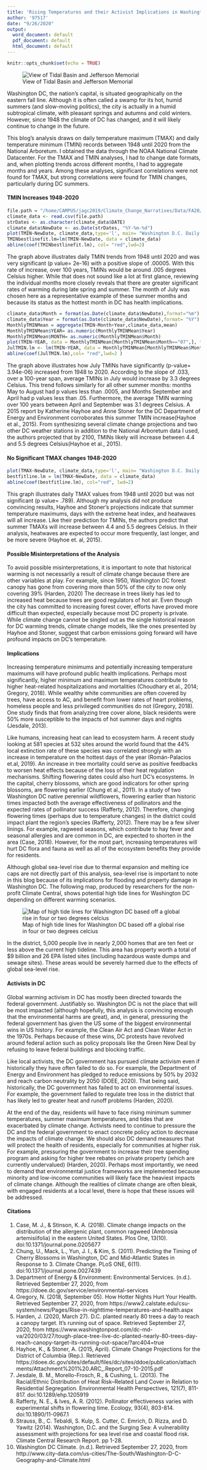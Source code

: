 ```yaml
---
title: 'Rising Temperatures and their Activist Implications in Washington DC '
author: '97517'
date: "9/26/2020"
output:
  word_document: default
  pdf_document: default
  html_document: default
---
```


```r
knitr::opts_chunk$set(echo = TRUE)
```

![View of Tidal Basin and Jefferson Memorial](WAshington DC Image Jefferson Memorial.jpg)

Washington DC, the nation's capital, is situated geographically on the eastern fall line. Although it is often called a swamp for its hot, humid summers (and slow-moving politics), the city is actually in a humid subtropical climate, with pleasant springs and autumns and cold winters. However, since 1948 the climate of DC has changed, and it will likely continue to change in the future.

This blog’s analysis draws on daily temperature maximum (TMAX) and daily temperature minimum (TMIN) records between 1948 until 2020 from the National Arboretum. I obtained the data through the NOAA National Climate Datacenter. For the TMAX and TMIN analyses, I had to change date formats, and, when plotting trends across different months, I had to aggregate months and years. Among these analyses, significant correlations were not found for TMAX, but strong correlations were found for TMIN changes, particularly during DC summers.



#### TMIN Increases 1948-2020

```r
file.path = "/home/CAMPUS/jagc2019/Climate_Change_Narratives/Data/FA20/JacobGreene_WashingtonDC_Data.csv"
climate_data <- read.csv(file.path)
strDates <- as.character(climate_data$DATE)
climate_data$NewDate <- as.Date(strDates, "%Y-%m-%d")
plot(TMIN~NewDate, climate_data,type='l', main= "Washington D.C. Daily Temperature Minimum vs Time", xlab= "Time ", ylab= "Daily Temperature Minimum (C)")
TMINbestlinefit.lm=lm(TMIN~NewDate, data = climate_data)
abline(coef(TMINbestlinefit.lm), col= "red",lwd=2)
```
  
The graph above illustrates daily TMIN trends from 1948 until 2020 and was very significant (p value= 2e-16) with a positive slope of .00005. With this rate of increase, over 100 years, TMINs would be around .005 degrees Celsius higher. While that does not sound like a lot at first glance, reviewing the individual months more closely reveals that there are greater significant rates of warming during late spring and summer. The month of July was chosen here as a representative example of these summer months and because its status as the hottest month in DC has health implications.

```r
climate_data$Month = format(as.Date(climate_data$NewDate),format="%m")
climate_data$Year = format(as.Date(climate_data$NewDate),format= "%Y")
MonthlyTMINMean = aggregate(TMIN~Month+Year,climate_data,mean)
MonthlyTMINMean$YEAR= as.numeric(MonthlyTMINMean$Year)
MonthlyTMINMean$MONTH= as.numeric(MonthlyTMINMean$Month)
plot(TMIN~YEAR, data = MonthlyTMINMean[MonthlyTMINMean$Month=="07",], ty='l',main= "July Monthly TMIN Means vs Time", xlab= "Time", ylab= "July TMINs (C)")
JulTMIN.lm <- lm(TMIN~YEAR, data = MonthlyTMINMean[MonthlyTMINMean$Month=="07",])
abline(coef(JulTMIN.lm),col= "red",lwd=2 )
```

The graph above illustrates how July TMINs have significantly (p-value= 3.94e-06) increased from 1948 to 2020. According to the slope of .033, over a 100-year span, average TMINs in July would increase by 3.3 degrees Celsius. This trend follows similarly for all other summer months: months May to August had p values less than .0005, and Months September and April had p values less than .05. Furthermore, the average TMIN warming over 100 years between April and September was 3.1 degrees Celsius. A 2015 report by Katherine Hayhoe and Anne Stoner for the DC Department of Energy and Environment corroborates this summer TMIN increase(Hayhoe et al., 2015). From synthesizing several climate change projections and two other DC weather stations in addition to the National Arboretum data I used, the authors projected that by 2100, TMINs likely will increase between 4.4 and 5.5 degrees Celsius(Hayhoe et al., 2015).
  
  
#### No Significant TMAX changes 1948-2020


```r
plot(TMAX~NewDate, climate_data,type='l', main= "Washington D.C. Daily Temperature Maximum vs Time", xlab= "Time", ylab= "Daily Temperature Maximum (C)")
bestfitline.lm = lm(TMAX~NewDate, data = climate_data)
abline(coef(bestfitline.lm), col="red", lwd=2)
```

This graph illustrates daily TMAX values from 1948 until 2020 but was not significant (p value= .789). Although my analysis did not produce convincing results, Hayhoe and Stoner’s projections indicate that summer temperature maximums, days with the extreme heat index, and heatwaves will all increase. Like their prediction for TMINs, the authors predict that summer TMAXs will increase between 4.4 and 5.5 degrees Celsius. In their analysis, heatwaves are expected to occur more frequently, last longer, and be more severe (Hayhoe et. al, 2015).

#### Possible Misinterpretations of the Analysis

To avoid possible misinterpretations, it is important to note that historical warming is not necessarily a result of climate change because there are other variables at play. For example, since 1950, Washington DC forest canopy has gone from covering more than 50% of the city to now only covering 39% (Harden, 2020) The decrease in trees likely has led to increased heat because trees are good regulators of hot air. Even though the city has committed to increasing forest cover, efforts have proved more difficult than expected, especially because most DC property is private. While climate change cannot be singled out as the single historical reason for DC warming trends, climate change models, like the ones presented by Hayhoe and Stoner, suggest that carbon emissions going forward will have profound impacts on DC's temperature.

#### Implications

Increasing temperature minimums and potentially increasing temperature maximums will have profound public health implications. Perhaps most significantly, higher minimum and maximum temperatures contribute to higher heat-related hospitalizations and mortalities (Choudhary et al., 2014; Gregory, 2018). While wealthy white communities are often covered by trees, have access to AC, and benefit from lower rates of heart problems, homeless people and less privileged communities do not (Gregory, 2018). One study finds that from analyzing tree cover alone, black residents were 50% more susceptible to the impacts of hot summer days and nights (Jesdale, 2013). 
  
Like humans, increasing heat can lead to ecosystem harm. A recent study looking at 581 species at 532 sites around the world found that the 44% local extinction rate of these species was correlated strongly with an increase in temperature on the hottest days of the year (Román-Palacios et.al, 2019). An increase in tree mortality could serve as positive feedbacks to worsen heat effects because of the loss of their heat regulation mechanisms. Shifting flowering dates could also hurt DC's ecosystems. In the capital, cherry blossoms, which are good indicators for other spring blossoms, are flowering earlier (Chung et al., 2011). In a study of two Washington DC native perennial wildflowers, flowering earlier than historic times impacted both the average effectiveness of pollinators and the expected rates of pollinator success (Rafferty, 2012). Therefore, changing flowering times (perhaps due to temperature changes) in the district could impact plant the region's species (Rafferty, 2012). There may be a few silver linings. For example, ragweed seasons, which contribute to hay fever and seasonal allergies and are common in DC, are expected to shorten in the area (Case, 2018). However, for the most part, increasing temperatures will hurt DC flora and fauna as well as all of the ecosystem benefits they provide for residents.
  
Although global sea-level rise due to thermal expansion and melting ice caps are not directly part of this analysis, sea-level rise is important to note in this blog because of its implications for flooding and property damage in Washington DC. The following map, produced by researchers for the non-profit Climate Central, shows potential high tide lines for Washington DC depending on different warming scenarios.

![Map of high tide lines for Washington DC based off a global rise in four or two degrees celcius](Map of high tide DC.jpg)

In the district, 5,000 people live in nearly 2,000 homes that are ten feet or less above the current high tideline. This area has property worth a total of $9 billion and 26 EPA listed sites (including hazardous waste dumps and sewage sites). These areas would be severely harmed due to the effects of global sea-level rise.



#### Activists in DC

Global warming activism in DC has mostly been directed towards the federal government. Justifiably so. Washington DC is not the place that will be most impacted (although hopefully, this analysis is convincing enough that the environmental harms are great), and, in general, pressuring the federal government has given the US some of the biggest environmental wins in US history. For example, the Clean Air Act and Clean Water Act in the 1970s. Perhaps because of these wins, DC protests have revolved around federal action such as policy proposals like the Green New Deal by refusing to leave federal buildings and blocking traffic.
 
Like local activists, the DC government has pursued climate activism even if historically they have often failed to do so. For example, the Department of Energy and Environment has pledged to reduce emissions by 50% by 2032 and reach carbon neutrality by 2050 (DOEE, 2020). That being said, historically, the DC government has failed to act on environmental issues. For example, the government failed to regulate tree loss in the district that has likely led to greater heat and runoff problems (Harden, 2020).
  
At the end of the day, residents will have to face rising minimum summer temperatures, summer maximum temperatures, and tides that are exacerbated by climate change. Activists need to continue to pressure the DC and the federal government to enact concrete policy action to decrease the impacts of climate change. We should also DC demand measures that will protect the health of residents, especially for communities at higher risk. For example, pressuring the government to increase their tree spending program and asking for higher tree rebates on private property (which are currently undervalued) (Harden, 2020). Perhaps most importantly, we need to demand that environmental justice frameworks are implemented because minority and low-income communities will likely face the heaviest impacts of climate change. Although the realities of climate change are often bleak, with engaged residents at a local level, there is hope that these issues will be addressed.
  
#### Citations

1. Case, M. J., & Stinson, K. A. (2018). Climate change impacts on the distribution of the allergenic plant, common ragweed (Ambrosia artemisiifolia) in the eastern United States. Plos One, 13(10). doi:10.1371/journal.pone.0205677
2. Chung, U., Mack, L., Yun, J. I., & Kim, S. (2011). Predicting the Timing of Cherry Blossoms in Washington, DC and Mid-Atlantic States in Response to 3. Climate Change. PLoS ONE, 6(11). doi:10.1371/journal.pone.0027439
3. Department of Energy & Environment: Environmental Services. (n.d.). Retrieved September 27, 2020, from https://doee.dc.gov/service/environmental-services
4. Gregory, N. (2018, September 05). How Hotter Nights Hurt Your Health. Retrieved September 27, 2020, from https://www2.calstate.edu/csu-system/news/Pages/Rise-in-nighttime-temperatures-and-health.aspx
5. Harden, J. (2020, March 27). D.C. planted nearly 80 trees a day to reach a canopy target. It's running out of space. Retrieved September 27, 2020, from https://www.washingtonpost.com/dc-md-va/2020/03/27/tough-place-tree-live-dc-planted-nearly-80-trees-day-reach-canopy-target-its-running-out-space/?arc404=true
6. Hayhoe, K., & Stoner, A. (2015, April). Climate Change Projections for the District of Columbia (Rep.). Retrieved https://doee.dc.gov/sites/default/files/dc/sites/ddoe/publication/attachments/Attachment%201%20.ARC_.Report_07-10-2015.pdf
7. Jesdale, B. M., Morello-Frosch, R., & Cushing, L. (2013). The Racial/Ethnic Distribution of Heat Risk–Related Land Cover in Relation to Residential Segregation. Environmental Health Perspectives, 121(7), 811-817. doi:10.1289/ehp.1205919
8. Rafferty, N. E., & Ives, A. R. (2012). Pollinator effectiveness varies with experimental shifts in flowering time. Ecology, 93(4), 803-814. doi:10.1890/11-0967.1
9. Strauss, B., C. Tebaldi, S. Kulp, S. Cutter, C. Emrich, D. Rizza, and D. Yawitz (2014). Washington, D.C. and the Surging Sea: A vulnerability assessment with projections for sea level rise and coastal flood risk. Climate Central Research Report. pp 1-28. 
10. Washington DC Climate. (n.d.). Retrieved September 27, 2020, from http://www.city-data.com/us-cities/The-South/Washington-D-C-Geography-and-Climate.html

